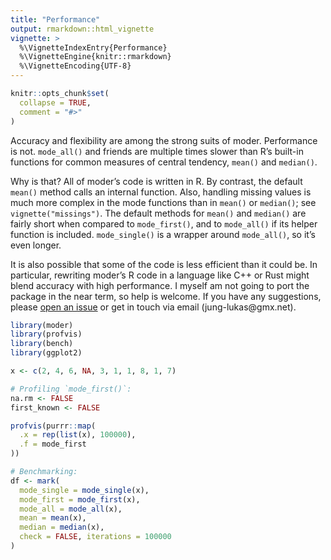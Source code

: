 ```yaml
---
title: "Performance"
output: rmarkdown::html_vignette
vignette: >
  %\VignetteIndexEntry{Performance}
  %\VignetteEngine{knitr::rmarkdown}
  %\VignetteEncoding{UTF-8}
---
```


```r
knitr::opts_chunk$set(
  collapse = TRUE,
  comment = "#>"
)
```

Accuracy and flexibility are among the strong suits of moder. Performance is not. `mode_all()` and friends are multiple times slower than R's built-in functions for common measures of central tendency, `mean()` and `median()`.

Why is that? All of moder's code is written in R. By contrast, the default `mean()` method calls an internal function. Also, handling missing values is much more complex in the mode functions than in `mean()` or `median()`; see `vignette("missings")`. The default methods for `mean()` and `median()` are fairly short when compared to `mode_first()`, and to `mode_all()` if its helper function is included. `mode_single()` is a wrapper around `mode_all()`, so it's even longer.

It is also possible that some of the code is less efficient than it could be. In particular, rewriting moder's R code in a language like C++ or Rust might blend accuracy with high performance. I myself am not going to port the package in the near term, so help is welcome. If you have any suggestions, please [open an issue](https://github.com/lhdjung/moder/issues) or get in touch via email (jung-lukas\@gmx.net).

```r
library(moder)
library(profvis)
library(bench)
library(ggplot2)

x <- c(2, 4, 6, NA, 3, 1, 1, 8, 1, 7)

# Profiling `mode_first()`:
na.rm <- FALSE
first_known <- FALSE

profvis(purrr::map(
  .x = rep(list(x), 100000),
  .f = mode_first
))

# Benchmarking:
df <- mark(
  mode_single = mode_single(x),
  mode_first = mode_first(x),
  mode_all = mode_all(x),
  mean = mean(x),
  median = median(x),
  check = FALSE, iterations = 100000
)
```
